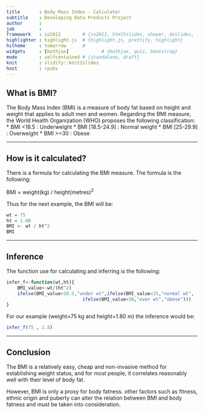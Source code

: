 ```yaml
---
title       : Body Mass Index - Calculator
subtitle    : Developing Data Products Project
author      : 
job         : 
framework   : io2012        # {io2012, html5slides, shower, dzslides, ...}
highlighter : highlight.js  # {highlight.js, prettify, highlight}
hitheme     : tomorrow      # 
widgets     : [mathjax]            # {mathjax, quiz, bootstrap}
mode        : selfcontained # {standalone, draft}
knit        : slidify::knit2slides
host        : rpubs
---
```


## What is BMI?

The Body Mass Index (BMI) is a measure of body fat based on height and weight that applies to adult men and women.
Regarding the BMI measure, the World Health Organization (WHO) proposes the following classification:
* BMI <18.5       : Underweight
* BMI [18.5-24.9] : Normal weight
* BMI [25-29.9]   : Overweight
* BMI >=30        : Obese

--- 

## How is it calculated?
There is a formula for calculating the BMI measure. The formula is the following:

BMI = weight(kg) / height(metres)$^2$

Thus for the next example, the BMI will be:

```r
wt = 75
ht = 1.80
BMI <- wt / ht^2
BMI
```


---

## Inference
The function use for calculating and inferring is the following:
```r
infer_f<-function(wt,ht){
    BMI_value<-wt/(ht^2)
    ifelse(BMI_value<18.5,"under wt",ifelse(BMI_value<25,"normal wt",
                            ifelse(BMI_value<30,"over wt","obese")))
}
```

For our example (weight=75 kg and height=1.80 m) the inference would be:

```r
infer_f(75 , 1.8)

```

---

## Conclusion
The BMI is a relatively easy, cheap and non-invasive method for establishing weight status, and for most people, it correlates reasonably well with their level of body fat. 

However, BMI is only a proxy for body fatness. other factors such as fitness, ethnic origin and puberty can alter the relation between BMI and body fatness and must be taken into consideration.
